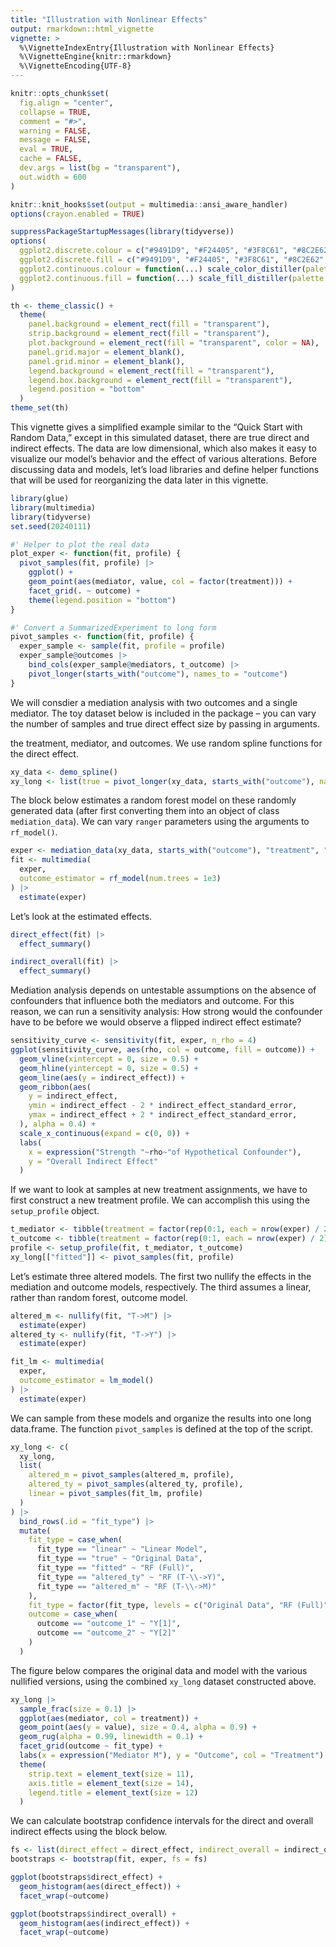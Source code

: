 ```yaml
---
title: "Illustration with Nonlinear Effects"
output: rmarkdown::html_vignette
vignette: >
  %\VignetteIndexEntry{Illustration with Nonlinear Effects}
  %\VignetteEngine{knitr::rmarkdown}
  %\VignetteEncoding{UTF-8}
---
```


```r
knitr::opts_chunk$set(
  fig.align = "center",
  collapse = TRUE,
  comment = "#>",
  warning = FALSE,
  message = FALSE,
  eval = TRUE,
  cache = FALSE,
  dev.args = list(bg = "transparent"),
  out.width = 600
)

knitr::knit_hooks$set(output = multimedia::ansi_aware_handler)
options(crayon.enabled = TRUE)

suppressPackageStartupMessages(library(tidyverse))
options(
  ggplot2.discrete.colour = c("#9491D9", "#F24405", "#3F8C61", "#8C2E62", "#F2B705", "#11A0D9"),
  ggplot2.discrete.fill = c("#9491D9", "#F24405", "#3F8C61", "#8C2E62", "#F2B705", "#11A0D9"),
  ggplot2.continuous.colour = function(...) scale_color_distiller(palette = "Spectral", ...),
  ggplot2.continuous.fill = function(...) scale_fill_distiller(palette = "Spectral", ...)
)

th <- theme_classic() +
  theme(
    panel.background = element_rect(fill = "transparent"),
    strip.background = element_rect(fill = "transparent"),
    plot.background = element_rect(fill = "transparent", color = NA),
    panel.grid.major = element_blank(),
    panel.grid.minor = element_blank(),
    legend.background = element_rect(fill = "transparent"),
    legend.box.background = element_rect(fill = "transparent"),
    legend.position = "bottom"
  )
theme_set(th)
```

This vignette gives a simplified example similar to the "Quick Start with Random
Data," except in this simulated dataset, there are true direct and indirect
effects. The data are low dimensional, which also makes it easy to visualize our
model's behavior and the effect of various alterations. Before discussing data
and models, let's load libraries and define helper functions that will be used
for reorganizing the data later in this vignette. 

```r
library(glue)
library(multimedia)
library(tidyverse)
set.seed(20240111)

#' Helper to plot the real data
plot_exper <- function(fit, profile) {
  pivot_samples(fit, profile) |>
    ggplot() +
    geom_point(aes(mediator, value, col = factor(treatment))) +
    facet_grid(. ~ outcome) +
    theme(legend.position = "bottom")
}

#' Convert a SummarizedExperiment to long form
pivot_samples <- function(fit, profile) {
  exper_sample <- sample(fit, profile = profile)
  exper_sample@outcomes |>
    bind_cols(exper_sample@mediators, t_outcome) |>
    pivot_longer(starts_with("outcome"), names_to = "outcome")
}
```

We will consdier a mediation analysis with two outcomes and a single mediator.
The toy dataset below is included in the package -- you can vary the number of
samples and true direct effect size by passing in arguments.

the treatment, mediator, and outcomes. We use
random spline functions for the direct effect.

```r
xy_data <- demo_spline()
xy_long <- list(true = pivot_longer(xy_data, starts_with("outcome"), names_to = "outcome"))
```

The block below estimates a random forest model on these randomly generated data
(after first converting them into an object of class `mediation_data`). We can
vary `ranger` parameters using the arguments to `rf_model()`.

```r
exper <- mediation_data(xy_data, starts_with("outcome"), "treatment", "mediator")
fit <- multimedia(
  exper,
  outcome_estimator = rf_model(num.trees = 1e3)
) |>
  estimate(exper)
```

Let's look at the estimated effects.

```r
direct_effect(fit) |>
  effect_summary()

indirect_overall(fit) |>
  effect_summary()
```

Mediation analysis depends on untestable assumptions on the absence of
confounders that influence both the mediators and outcome. For this reason, we
can run a sensitivity analysis: How strong would the confounder have to be
before we would observe a flipped indirect effect estimate?

```r
sensitivity_curve <- sensitivity(fit, exper, n_rho = 4)
ggplot(sensitivity_curve, aes(rho, col = outcome, fill = outcome)) +
  geom_vline(xintercept = 0, size = 0.5) +
  geom_hline(yintercept = 0, size = 0.5) +
  geom_line(aes(y = indirect_effect)) +
  geom_ribbon(aes(
    y = indirect_effect, 
    ymin = indirect_effect - 2 * indirect_effect_standard_error,
    ymax = indirect_effect + 2 * indirect_effect_standard_error,
  ), alpha = 0.4) +
  scale_x_continuous(expand = c(0, 0)) +
  labs(
    x = expression("Strength "~rho~"of Hypothetical Confounder"),
    y = "Overall Indirect Effect"
  )
```

If we want to look at samples at new treatment assignments, we have to first
construct a new treatment profile. We can accomplish this using the
`setup_profile` object.

```r
t_mediator <- tibble(treatment = factor(rep(0:1, each = nrow(exper) / 2)))
t_outcome <- tibble(treatment = factor(rep(0:1, each = nrow(exper) / 2)))
profile <- setup_profile(fit, t_mediator, t_outcome)
xy_long[["fitted"]] <- pivot_samples(fit, profile)
```

Let's estimate three altered models. The first two nullify the effects in the
mediation and outcome models, respectively. The third assumes a linear, rather
than random forest, outcome model.

```r
altered_m <- nullify(fit, "T->M") |>
  estimate(exper)
altered_ty <- nullify(fit, "T->Y") |>
  estimate(exper)

fit_lm <- multimedia(
  exper,
  outcome_estimator = lm_model()
) |>
  estimate(exper)
```

We can sample from these models and organize the results into one long
data.frame. The function `pivot_samples` is defined at the top of the script.

```r
xy_long <- c(
  xy_long,
  list(
    altered_m = pivot_samples(altered_m, profile),
    altered_ty = pivot_samples(altered_ty, profile),
    linear = pivot_samples(fit_lm, profile)
  )
) |>
  bind_rows(.id = "fit_type") |>
  mutate(
    fit_type = case_when(
      fit_type == "linear" ~ "Linear Model",
      fit_type == "true" ~ "Original Data",
      fit_type == "fitted" ~ "RF (Full)",
      fit_type == "altered_ty" ~ "RF (T-\\->Y)",
      fit_type == "altered_m" ~ "RF (T-\\->M)"
    ),
    fit_type = factor(fit_type, levels = c("Original Data", "RF (Full)", "RF (T-\\->M)", "RF (T-\\->Y)", "Linear Model")),
    outcome = case_when(
      outcome == "outcome_1" ~ "Y[1]",
      outcome == "outcome_2" ~ "Y[2]"
    )
  )
```

The figure below compares the original data and model with the various nullified
versions, using the combined `xy_long` dataset constructed above.

```r
xy_long |>
  sample_frac(size = 0.1) |>
  ggplot(aes(mediator, col = treatment)) +
  geom_point(aes(y = value), size = 0.4, alpha = 0.9) +
  geom_rug(alpha = 0.99, linewidth = 0.1) +
  facet_grid(outcome ~ fit_type) +
  labs(x = expression("Mediator M"), y = "Outcome", col = "Treatment") +
  theme(
    strip.text = element_text(size = 11),
    axis.title = element_text(size = 14),
    legend.title = element_text(size = 12)
  )
```

We can calculate bootstrap confidence intervals for the direct and overall
indirect effects using the block below.

```r
fs <- list(direct_effect = direct_effect, indirect_overall = indirect_overall)
bootstraps <- bootstrap(fit, exper, fs = fs)

ggplot(bootstraps$direct_effect) +
  geom_histogram(aes(direct_effect)) +
  facet_wrap(~outcome)

ggplot(bootstraps$indirect_overall) +
  geom_histogram(aes(indirect_effect)) +
  facet_wrap(~outcome)
```
